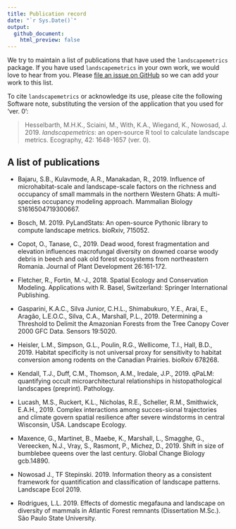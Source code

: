```yaml
---
title: Publication record
date: "`r Sys.Date()`"
output:
  github_document:
    html_preview: false
---
```


We try to maintain a list of publications that have used the `landscapemetrics` package. If you have used `landscapemetrics` in your own work, we would love to hear from you. Please [file an issue on GitHub](https://github.com/r-spatialecology/landscapemetrics/issues/new/) so we can add your work to this list.

To cite `landscapemetrics` or acknowledge its use, please cite the following Software note, substituting the version of the application that you used for ‘ver. 0’: 

<p>

> Hesselbarth, M.H.K., Sciaini, M., With, K.A., Wiegand, K., Nowosad, J. 2019.
*landscapemetrics*: an open‐source R tool to calculate landscape metrics. Ecography, 42: 1648-1657 (ver. 0).

</p>

## A list of publications

- Bajaru, S.B., Kulavmode, A.R., Manakadan, R., 2019. Influence of microhabitat-scale and landscape-scale factors on the richness and occupancy of small mammals in the northern Western Ghats: A multi-species occupancy modeling approach. Mammalian Biology S1616504719300667.

- Bosch, M. 2019. PyLandStats: An open-source Pythonic library to compute landscape metrics. bioRxiv, 715052.

- Copot, O., Tanase, C., 2019. Dead wood, forest fragmentation and elevation influences macrofungal diversity on downed coarse woody debris in beech and oak old forest ecosystems from northeastern Romania. Journal of Plant Development 26:161-172.

- Fletcher, R., Fortin, M.-J., 2018. Spatial Ecology and Conservation Modeling. Applications with R. Basel, Switzerland: Springer International Publishing. 

- Gasparini, K.A.C., Silva Junior, C.H.L., Shimabukuro, Y.E., Arai, E., Aragão, L.E.O.C., Silva, C.A., Marshall, P.L., 2019. Determining a Threshold to Delimit the Amazonian Forests from the Tree Canopy Cover 2000 GFC Data. Sensors 19:5020. 

- Heisler, L.M., Simpson, G.L., Poulin, R.G., Wellicome, T.I., Hall, B.D., 2019. Habitat specificity is not universal proxy for sensitivity to habitat conversion among rodents on the Canadian Prairies. bioRxiv 678268.

- Kendall, T.J., Duff, C.M., Thomson, A.M., Iredale, J.P., 2019. qPaLM: quantifying occult microarchitectural relationships in histopathological landscapes (preprint). Pathology.

- Lucash, M.S., Ruckert, K.L., Nicholas, R.E., Scheller, R.M., Smithwick, E.A.H., 2019. Complex interactions among succes-sional trajectories and climate govern spatial resilience after severe windstorms in central Wisconsin, USA. Landscape Ecology.

- Maxence, G., Martinet, B., Maebe, K., Marshall, L., Smagghe, G., Vereecken, N.J., Vray, S., Rasmont, P., Michez, D., 2019. Shift in size of bumblebee queens over the last century. Global Change Biology gcb.14890.

- Nowosad J., TF Stepinski. 2019. Information theory as a consistent framework for quantification and classification of landscape patterns. Landscape Ecol 2019.

- Rodrigues, L.L. 2019. Effects of domestic megafauna and landscape on diversity of mammals in Atlantic Forest remnants (Dissertation M.Sc.). São Paulo State University.
